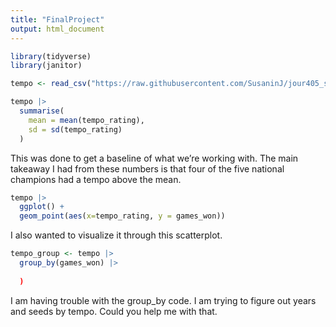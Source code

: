 ```yaml
---
title: "FinalProject"
output: html_document
---
```


```r
library(tidyverse)
library(janitor)
```
```r
tempo <- read_csv("https://raw.githubusercontent.com/SusaninJ/jour405_spring25/refs/heads/main/NCAA%20Tournament-KenPom%20-%20Sheet1.csv") |> clean_names()
```
```r
tempo |> 
  summarise(
    mean = mean(tempo_rating),
    sd = sd(tempo_rating)
  )
```
This was done to get a baseline of what we're working with. The main takeaway I had from these numbers is that four of the five national champions had a tempo above the mean.

```r
tempo |> 
  ggplot() +
  geom_point(aes(x=tempo_rating, y = games_won))
```

I also wanted to visualize it through this scatterplot.

```r
tempo_group <- tempo |> 
  group_by(games_won) |> 
 
  )
```

I am having trouble with the group_by code. I am trying to figure out years and seeds by tempo. Could you help me with that.
